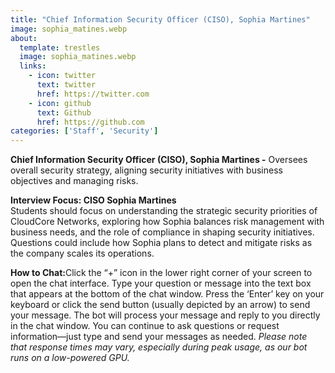 ```yaml
---
title: "Chief Information Security Officer (CISO), Sophia Martines"
image: sophia_matines.webp
about:
  template: trestles
  image: sophia_matines.webp
  links:
    - icon: twitter
      text: twitter
      href: https://twitter.com
    - icon: github
      text: Github
      href: https://github.com
categories: ['Staff', 'Security']
---
```

<script type="text/javascript" src="../../../scripts/available.js"></script>

**Chief Information Security Officer (CISO), Sophia Martines -** Oversees overall security strategy, aligning security initiatives with business objectives and managing risks.

**Interview Focus: CISO Sophia Martines**  
Students should focus on understanding the strategic security priorities of CloudCore Networks, exploring how Sophia balances risk management with business needs, and the role of compliance in shaping security initiatives. Questions could include how Sophia plans to detect and mitigate risks as the company scales its operations.


**How to Chat:**Click the "+" icon in the lower right corner of your screen to open the chat interface. Type your question or message into the text box that appears at the bottom of the chat window. Press the 'Enter' key on your keyboard or click the send button (usually depicted by an arrow) to send your message. The bot will process your message and reply to you directly in the chat window. You can continue to ask questions or request information—just type and send your messages as needed. *Please note that response times may vary, especially during peak usage, as our bot runs on a low-powered GPU.*

<!--
Paste this script at the bottom of your HTML before the </body> tag.
See more style and config options on our docs
https://github.com/Mintplex-Labs/anything-llm/tree/master/embed/README.md
-->
<script
  data-embed-id="e491fb90-5b6b-4f42-9cc8-4be73830680b"
  data-base-api-url="https://chat.serveur.au/api/embed"
  src="https://chat.serveur.au/embed/anythingllm-chat-widget.min.js">
</script>
<!-- AnythingLLM (https://useanything.com) -->

